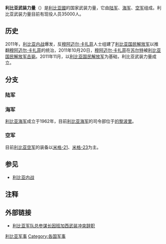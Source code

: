 {{Infobox national military
| country=利比亚
| image=[[File:Seal_of_the_Libyan_Ground_Forces.svg|200px]]<br>[[File:Flag_of_the_Libyan_Ground_Forces.svg|200px]]
| caption= 利比亞武裝力量
| native_name = 
| commander-in-chief= [[法耶兹·萨拉杰|法耶兹·萨拉杰]]
| minister= 
| commander= 
| branches=  [[File:Flag_of_the_Libyan_Ground_Forces.svg|20px]][[利比亚国民解放军|利比亚陆军]]<br>[[File:Flag_of_the_Libyan_Navy.svg|20px]][[利比亚海军|利比亚海军]]<br>[[File:Flag_of_the_Libyan_Air_Force.svg|20px]][[利比亚空军|利比亚空军]]
| battles= 
| age=
| conscription=
| manpower_date=2012 est.
| available= 1,775,078<ref>{{cite web |url=https://www.cia.gov/library/publications/the-world-factbook/geos/ly.html |title=The World Factbook |publisher=CIA |date= |accessdate=2013-02-05 |archive-date=2016-12-24 |archive-url=https://web.archive.org/web/20161224023634/https://www.cia.gov/library/publications/the-world-factbook/geos/ly.html |dead-url=no }}</ref>
| available_f= 1,714,194
| fit= 1,511,144
| fit_f= 1,458,934
| reaching= 59,547
| reaching_f= 57,070
| active=35,000<ref name="nytimes">{{cite news|title=In Libya, the Captors Have Become the Captive|url=http://www.nytimes.com/2012/05/13/magazine/in-libya-the-captors-have-become-the-captive.html|work=The New York Times|accessdate=24 May 2012|date=13 May 2012|archive-date=2012-11-21|archive-url=https://web.archive.org/web/20121121002220/http://www.nytimes.com/2012/05/13/magazine/in-libya-the-captors-have-become-the-captive.html|dead-url=no}}</ref>
| reserve=
}}
'''利比亚武装力量'''（{{lang-ar|القوات المسلحة الليبية}}）是[[利比亚國|利比亚國]]的国家武装力量，它由[[利比亚国民解放军|陆军]]、[[利比亚海军|海军]]、[[利比亚空军|空军]]组成。利比亚武装力量目前有现役人员35000人。

==历史==
2011年，[[利比亚内战|利比亚内战]]爆发，反[[穆阿迈尔·卡扎菲|穆阿迈尔·卡扎菲]]人士组建了[[利比亚国民解放军|利比亚国民解放军]]以推翻[[穆阿迈尔·卡扎菲|穆阿迈尔·卡扎菲]]的统治，2011年10月20日，[[穆阿迈尔·卡扎菲|穆阿迈尔·卡扎菲]]在[[苏尔特|苏尔特]]被[[利比亚国民解放军|利比亚国民解放军]][[穆阿迈尔·卡扎菲之死|击毙]]。2011年11月，以[[利比亚国民解放军|利比亚国民解放军]]为基础，利比亚武装力量成立。

==分支==
===陆军===
{{main|利比亚国民解放军}}
===海军===
{{main|利比亚海军}}
[[利比亚海军|利比亚海军]]成立于1962年，目前[[利比亚海军|利比亚海军]]的司令部位于[[的黎波里|的黎波里]]。
===空军===
{{main|利比亚空军}}
目前[[利比亚空军|利比亚空军]]的装备以[[米格-21|米格-21]]、[[米格-23|米格-23]]为主。

==参见==
*[[利比亚内战|利比亚内战]]

== 注释 ==
<div style="font-size: 10.5pt; line-height:190%">
<references />
</div>

== 外部链接 ==
*{{Zh-cn icon}} [http://www.ccin.com.cn/ccin/news/2013/06/10/265606.shtml 利比亚军队总参谋长因班加西武装冲突辞职]{{Dead link|date=2019年10月 |bot=InternetArchiveBot |fix-attempted=yes }}

{{非洲各國家和地区軍事}}

[[Category:利比亚军事|]]
[[Category:各国军事|Category:各国军事]]